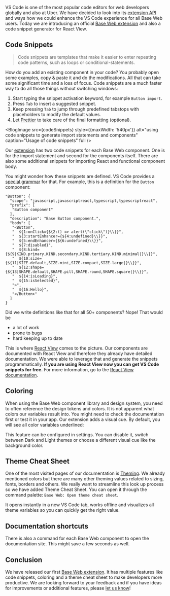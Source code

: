 



<Meta data={metadata} />

VS Code is one of the most popular code editors for web developers globally and also at Uber. We have decided to look into its [extension API](https://code.visualstudio.com/api) and ways how we could enhance the VS Code experience for all Base Web users. Today we are introducing an official [Base Web extension](https://marketplace.visualstudio.com/items?itemName=Uber.baseweb) and also a code snippet generator for React View.

## Code Snippets

> Code snippets are templates that make it easier to enter repeating code patterns, such as loops or conditional-statements.

How do you add an existing component in your code? You probably open some examples, copy & paste it and do the modifications. All that can take some significant time and a loss of focus. Code snippets are a much faster way to do all those things without switching windows:

1. Start typing the snippet activation keyword, for example `Button import`.
2. Press `Tab` to insert a suggested snippet.
3. Keep pressing `Tab` to jump through predefined tabstops with placeholders to modify the default values.
4. Let [Prettier](https://prettier.io/) to take care of the final formatting (optional).

<BlogImage
  src={codeSnippets}
  style={{maxWidth: '540px'}}
  alt="using code snippets to generate import statements and components"
  caption="Usage of code snippets"
  full
/>

Our [extension](https://marketplace.visualstudio.com/items?itemName=Uber.baseweb) has two code snippets for each Base Web component. One is for the import statement and second for the components itself. There are also some additional snippets for importing React and functional component body.

You might wonder how these snippets are defined. VS Code provides a [special grammar](https://code.visualstudio.com/docs/editor/userdefinedsnippets#_grammar) for that. For example, this is a definition for the `Button` component:

```
"Button": {
  "scope": "javascript,javascriptreact,typescript,typescriptreact",
  "prefix": [
   "Button component"
  ],
  "description": "Base Button component.",
  "body": [
   "<Button",
   "  ${1:onClick={${2:() => alert(\"click\")}\\}}",
   "  ${3:startEnhancer={${4:undefined}\\}}",
   "  ${5:endEnhancer={${6:undefined}\\}}",
   "  ${7:disabled}",
   "  ${8:kind={${9|KIND.primary,KIND.secondary,KIND.tertiary,KIND.minimal|}\\}}",
   "  ${10:size={${11|SIZE.default,SIZE.mini,SIZE.compact,SIZE.large|}\\}}",
   "  ${12:shape={${13|SHAPE.default,SHAPE.pill,SHAPE.round,SHAPE.square|}\\}}",
   "  ${14:isLoading}",
   "  ${15:isSelected}",
   ">",
   "  ${16:Hello}",
   "</Button>"
  ]
}
```

Did we write definitions like that for all 50+ components? Nope! That would be

- a lot of work
- prone to bugs
- hard keeping up to date

This is where [React View](https://github.com/uber/react-view) comes to the picture. Our components are documented with React View and therefore they already have detailed documentation. We were able to leverage that and generate the snippets programmatically. **If you are using React View now you can get VS Code snippets for free.** For more information, go to the [React View documentation](https://github.com/uber/react-view#code-snippets).

## Coloring

When using the Base Web component library and design system, you need to often reference the design tokens and colors. It is not apparent what colors our variables result into. You might need to check the documentation first or test it in your app. Our extension adds a visual cue. By default, you will see all color variables underlined:

<BlogImage
  src={coloring}
  alt="showing the colored underlines for Base Web color variables"
  caption="Base Web colors visualized"
  full
/>

This feature can be configured in settings. You can disable it, switch between Dark and Light themes or choose a different visual cue like the background color.

## Theme Cheat Sheet

One of the most visited pages of our documentation is [Theming](/guides/theming/). We already mentioned colors but there are many other theming values related to sizing, fonts, borders and others. We really want to streamline this look up process so we have added Theme Cheat Sheet. You can open it through the command palette: `Base Web: Open theme cheat sheet`.

<BlogImage
  src={cheatSheet}
  alt="showing the Base Web theme cheat sheet"
  caption="Theme Cheat Sheet"
  full
/>

It opens instantly in a new VS Code tab, works offline and visualizes all theme variables so you can quickly get the right value.

## Documentation shortcuts

There is also a command for each Base Web component to open the documentation site. This might save a few seconds as well.

<BlogImage
  src={commands}
  alt="Command pallete to quickly open Base Web documentation"
  caption="Quickly open Base Web documentation"
  full
/>

## Conclusion

We have released our first [Base Web extension](https://marketplace.visualstudio.com/items?itemName=Uber.baseweb). It has multiple features like code snippets, coloring and a theme cheat sheet to make developers more productive. We are looking forward to your feedback and if you have ideas for improvements or additional features, please [let us know](https://github.com/uber/baseweb/issues/new/choose)!
